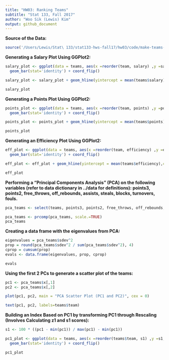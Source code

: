```yaml
---
title: "HW03: Ranking Teams"
subtitle: "Stat 133, Fall 2017"
author: "Woo Sik (Lewis) Kim"
output: github_document
---
```

**Source of the Data:**
  
```r
source('/Users/Lewis/Stat\ 133/stat133-hws-fall17/hw03/code/make-teams-data.R')
```

**Generating a Salary Plot Using GGPlot2:**
  
```r
salary_plot <- ggplot(data = teams, aes(x =reorder(team, salary) ,y =salary, group = 1)) + labs(x= "Teams", y = "Salary") +
  geom_bar(stat='identity') + coord_flip()

salary_plot <- salary_plot + geom_hline(yintercept = mean(teams$salary),color = "red")

salary_plot
```

**Generating a Points Plot Using GGPlot2:**
  
```r
points_plot <- ggplot(data = teams, aes(x =reorder(team, points) ,y =points, group = 1)) + labs(x= "Teams", y = "Points") +
  geom_bar(stat='identity') + coord_flip() 

points_plot <- points_plot + geom_hline(yintercept = mean(teams$points),color = "red")

points_plot
```

**Generating an Efficiency Plot Using GGPlot2:**
  
```r
eff_plot <- ggplot(data = teams, aes(x =reorder(team, efficiency) ,y =efficiency, group = 1)) + labs(x= "Teams", y = "Points") +
  geom_bar(stat='identity') + coord_flip()

eff_plot <- eff_plot + geom_hline(yintercept = mean(teams$efficiency),color = "red")

eff_plot
```

**Performing a "Principal Components Analysis" (PCA) on the following variables (refer to data dictionary in ../data for definitions): points3, points2, free_throws, off_rebounds, assists, steals, blocks, turnovers, fouls.**
  
```r
pca_teams <- select(teams, points3, points2, free_throws, off_rebounds, def_rebounds, assists, steals, blocks, turnovers, fouls)

pca_teams <- prcomp(pca_teams, scale.=TRUE)
pca_teams
```

**Creating a data frame with the eigenvalues from PCA:**
  
```r
eigenvalues = pca_teams$sdev^2
prop = round(pca_teams$sdev^2 / sum(pca_teams$sdev^2), 4)
cprop = cumsum(prop)
evals <- data.frame(eigenvalues, prop, cprop)

evals
```

**Using the first 2 PCs to generate a scatter plot of the teams:**

```r
pc1 <- pca_teams$x[,1] 
pc2 <- pca_teams$x[,2] 

plot(pc1, pc2, main = "PCA Scatter Plot (PC1 and PC2)", cex = 0)

text(pc1, pc2, labels=teams$team)
```

**Building an Index Based on PC1 by transforming PC1 through Rescaling (Involves Calculating z1 and s1 scores):**

```r
s1 <- 100 * ((pc1 - min(pc1)) / max(pc1) - min(pc1))

pc1_plot <- ggplot(data = teams, aes(x =reorder(teams$team, s1) ,y =s1, group = 1)) + labs(x= "Team", y = "PC1 (scaled from 0 to 100)") +
  geom_bar(stat='identity') + coord_flip() 

pc1_plot
```
